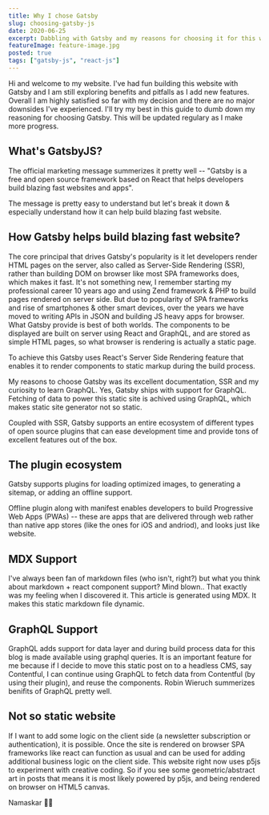 ```yaml
---
title: Why I chose Gatsby
slug: choosing-gatsby-js
date: 2020-06-25
excerpt: Dabbling with Gatsby and my reasons for choosing it for this website.
featureImage: feature-image.jpg
posted: true
tags: ["gatsby-js", "react-js"]
---
```




Hi and welcome to my website. I've had fun building this website with <AnimatedLink to="https://gatsby.org">Gatsby</AnimatedLink> and I am still exploring benefits and pitfalls as I add new features. Overall I am highly satisfied so far with my decision and there are no major downsides I've experienced. I'll try my best in this guide to dumb down my reasoning for choosing Gatsby. This will be updated regulary as I make more progress.

## What's GatsbyJS?

The official marketing message summerizes it pretty well -- "Gatsby is a free and open source framework based on React that helps developers build blazing fast websites and apps".

The message is pretty easy to understand but let's break it down & especially understand how it can help build blazing fast website.

## How Gatsby helps build blazing fast website?

The core principal that drives Gatsby's popularity is it let developers render HTML pages on the server, also called as Server-Side Rendering (SSR), rather than building DOM on browser like most SPA frameworks does, which makes it fast. It's not something new, I remember starting my professional career 10 years ago and using Zend framework & PHP to build pages rendered on server side. But due to popularity of SPA frameworks and rise of smartphones & other smart devices, over the years we have moved to writing APIs in JSON and building JS heavy apps for browser. What Gatsby provide is best of both worlds. The components to be displayed are built on server using React and GraphQL, and are stored as simple HTML pages, so what browser is rendering is actually a static page.

To achieve this Gatsby uses React's Server Side Rendering feature that enables it to render components to static markup during the build process.

My reasons to choose Gatsby was its excellent documentation, SSR and my curiosity to learn GraphQL. Yes, Gatsby ships with support for GraphQL. Fetching of data to power this static site is achived using GraphQL, which makes static site generator not so static.

Coupled with SSR, Gatsby supports an entire ecosystem of different types of open source plugins that can ease development time and provide tons of excellent features out of the box.


## The plugin ecosystem

Gatsby supports plugins for <AnimatedLink to="https://www.gatsbyjs.org/packages/gatsby-image/">loading optimized images</AnimatedLink>, to generating a <AnimatedLink to="https://www.gatsbyjs.org/packages/gatsby-plugin-sitemap/">sitemap</AnimatedLink>, or adding an <AnimatedLink to="https://www.gatsbyjs.org/packages/gatsby-plugin-offline/">offline support</AnimatedLink>. 

Offline plugin along with <AnimatedLink to="https://www.gatsbyjs.org/packages/gatsby-plugin-manifest/">manifest</AnimatedLink> enables developers to build Progressive Web Apps (PWAs) -- these are apps that are delivered through web rather than native app stores (like the ones for iOS and andriod), and looks just like website.

## MDX Support

I've always been fan of markdown files (who isn't, right?) but what you think about markdown + react component support? Mind blown.. That exactly was my feeling when I discovered it. This article is generated using MDX. It makes this static markdown file dynamic. 

## GraphQL Support

GraphQL adds support for data layer and during build process data for this blog is made available using graphql queries. It is an important feature for me because if I decide to move this static post on to a headless CMS, say Contentful, I can continue using GraphQL to fetch data from Contentful (by using their plugin), and reuse the components. Robin Wieruch summerizes <AnimatedLink to="https://www.robinwieruch.de/why-graphql-advantages-disadvantages-alternatives">benifits of GraphQL</AnimatedLink> pretty well.

## Not so static website

If I want to add some logic on the client side (a newsletter subscription or authentication), it is possible. Once the site is rendered on browser SPA frameworks like react can function as usual and can be used for adding additional business logic on the client side. This website right now uses <AnimatedLink to="https://p5js.org/">p5js</AnimatedLink> to experiment with creative coding. So if you see some geometric/abstract art in posts that means it is most likely powered by p5js, and being rendered on browser on HTML5 canvas.

Namaskar 🙏🏾